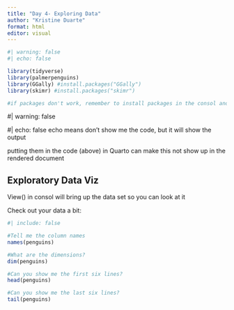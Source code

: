 ```yaml
---
title: "Day 4- Exploring Data"
author: "Kristine Duarte"
format: html
editor: visual
---
```


```r
#| warning: false
#| echo: false

library(tidyverse)
library(palmerpenguins)
library(GGally) #install.packages("GGally")
library(skimr) #install.packages("skimr")

#if packages don't work, remember to install packages in the consol and to use ""
```

#\| warning: false

#\| echo: false echo means don't show me the code, but it will show the output

putting them in the code (above) in Quarto can make this not show up in the rendered document

## Exploratory Data Viz

View() in consol will bring up the data set so you can look at it

Check out your data a bit:

```r
#| include: false

#Tell me the column names
names(penguins)

#What are the dimensions?
dim(penguins)

#Can you show me the first six lines?
head(penguins)

#Can you show me the last six lines? 
tail(penguins)
```
